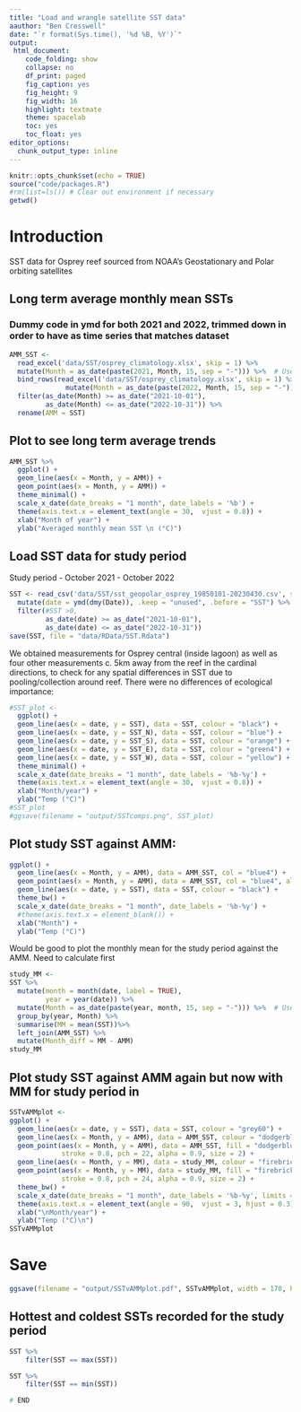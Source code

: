```yaml
---
title: "Load and wrangle satellite SST data"
aauthor: "Ben Cresswell"
date: "`r format(Sys.time(), '%d %B, %Y')`"
output: 
 html_document:
    code_folding: show
    collapse: no
    df_print: paged
    fig_caption: yes
    fig_height: 9
    fig_width: 16
    highlight: textmate
    theme: spacelab
    toc: yes
    toc_float: yes
editor_options: 
  chunk_output_type: inline
---
```



```r
knitr::opts_chunk$set(echo = TRUE)
source("code/packages.R")
#rm(list=ls()) # Clear out environment if necessary
getwd()
```

# Introduction

SST data for Osprey reef sourced from NOAA's Geostationary and Polar orbiting satellites

## Long term average monthly mean SSTs
### Dummy code in ymd for both 2021 and 2022, trimmed down in order to have as time series that matches dataset
```r
AMM_SST <- 
  read_excel('data/SST/osprey_climatology.xlsx', skip = 1) %>% 
  mutate(Month = as_date(paste(2021, Month, 15, sep = "-"))) %>%  # Use the middle/15th day of the month for plotting later
  bind_rows(read_excel('data/SST/osprey_climatology.xlsx', skip = 1) %>% 
              mutate(Month = as_date(paste(2022, Month, 15, sep = "-")))) %>% 
  filter(as_date(Month) >= as_date("2021-10-01"),
         as_date(Month) <= as_date("2022-10-31")) %>% 
  rename(AMM = SST)
```

## Plot to see long term average trends
```r
AMM_SST %>% 
  ggplot() +
  geom_line(aes(x = Month, y = AMM)) +
  geom_point(aes(x = Month, y = AMM)) +
  theme_minimal() +
  scale_x_date(date_breaks = "1 month", date_labels = '%b') +
  theme(axis.text.x = element_text(angle = 30,  vjust = 0.8)) +
  xlab("Month of year") + 
  ylab("Averaged monthly mean SST \n (°C)")
```

## Load SST data for study period 
Study period - October 2021 - October 2022
```r
SST <- read_csv('data/SST/sst_geopolar_osprey_19850101-20230430.csv', skip = 5) %>% 
  mutate(date = ymd(dmy(Date)), .keep = "unused", .before = "SST") %>% 
  filter(#SST >0,
         as_date(date) >= as_date("2021-10-01"),
         as_date(date) <= as_date("2022-10-31"))
save(SST, file = "data/RData/SST.Rdata")
```


We obtained measurements for Osprey central (inside lagoon) as well as four other measurements c. 5km away from the reef in the cardinal directions, to check for any spatial differences in SST due to pooling/collection around reef. There were no differences of ecological importance:

```r
#SST_plot <- 
  ggplot() +
  geom_line(aes(x = date, y = SST), data = SST, colour = "black") +
  geom_line(aes(x = date, y = SST_N), data = SST, colour = "blue") +
  geom_line(aes(x = date, y = SST_S), data = SST, colour = "orange") +
  geom_line(aes(x = date, y = SST_E), data = SST, colour = "green4") +
  geom_line(aes(x = date, y = SST_W), data = SST, colour = "yellow") +
  theme_minimal() +
  scale_x_date(date_breaks = "1 month", date_labels = '%b-%y') +
  theme(axis.text.x = element_text(angle = 30,  vjust = 0.8)) +
  xlab("Month/year") + 
  ylab("Temp (°C)")
#SST_plot
#ggsave(filename = "output/SSTcomps.png", SST_plot)
```

## Plot study SST against AMM:
```r
ggplot() +
  geom_line(aes(x = Month, y = AMM), data = AMM_SST, col = "blue4") +
  geom_point(aes(x = Month, y = AMM), data = AMM_SST, col = "blue4", alpha =.5, size = 1) +
  geom_line(aes(x = date, y = SST), data = SST, colour = "black") +
  theme_bw() +
  scale_x_date(date_breaks = "1 month", date_labels = '%b-%y') +
  #theme(axis.text.x = element_blank()) +
  xlab("Month") + 
  ylab("Temp (°C)")
```

Would be good to plot the monthly mean for the study period against the AMM. Need to calculate first

```r
study_MM <- 
SST %>% 
  mutate(month = month(date, label = TRUE),
         year = year(date)) %>% 
  mutate(Month = as_date(paste(year, month, 15, sep = "-"))) %>%  # Use the middle/15th day of the month for plotting later
  group_by(year, Month) %>% 
  summarise(MM = mean(SST))%>% 
  left_join(AMM_SST) %>% 
  mutate(Month_diff = MM - AMM) 
study_MM
```


## Plot study SST against AMM again but now with MM for study period in
```r
SSTvAMMplot <- 
ggplot() +
  geom_line(aes(x = date, y = SST), data = SST, colour = "grey60") +
  geom_line(aes(x = Month, y = AMM), data = AMM_SST, colour = "dodgerblue") +
  geom_point(aes(x = Month, y = AMM), data = AMM_SST, fill = "dodgerblue", colour = "black",
             stroke = 0.8, pch = 22, alpha = 0.9, size = 2) +
  geom_line(aes(x = Month, y = MM), data = study_MM, colour = "firebrick") +
  geom_point(aes(x = Month, y = MM), data = study_MM, fill = "firebrick", colour = "black",
             stroke = 0.8, pch = 24, alpha = 0.9, size = 2) +
  theme_bw() +
  scale_x_date(date_breaks = "1 month", date_labels = '%b-%y', limits = c(as_date("2021-10-14"), as_date("2022-10-16"))) +
  theme(axis.text.x = element_text(angle = 90,  vjust = 3, hjust = 0.3)) +
  xlab("\nMonth/year") + 
  ylab("Temp (°C)\n")
SSTvAMMplot
```

# Save
```r
ggsave(filename = "output/SSTvAMMplot.pdf", SSTvAMMplot, width = 170, height = 100, units = "mm", dpi = 300)
```

## Hottest and coldest SSTs recorded for the study period
```r
SST %>% 
    filter(SST == max(SST))

SST %>% 
    filter(SST == min(SST))  
```



```r
# END
```


